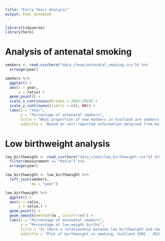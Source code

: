 ```yaml
---
title: "Early Years Analysis"
output: html_notebook
---
```


```r
library(tidyverse)
library(here)
```


# Analysis of antenatal smoking
```r
smokers <- read_csv(here("data_clean/antenatal_smoking.csv")) %>% 
  arrange(year)
```

```r
smokers %>% 
  ggplot() +
  aes(x = year,
      y = ratio) +
  geom_point() +
  scale_x_continuous(breaks = 2002:2019) +
  scale_y_continuous(limits = c(0, NA)) +
  labs(x = "Year",
       y = "Percentage of antenatal smokers",
       title = "What proportion of new mothers in Scotland are smokers?",
       subtitle = "Based on self-reported information obtained from mothers at their ante-natal visit")

```


# Low birthweight analysis
```r
low_birthweight <- read_csv(here("data_clean/low_birthweight.csv")) %>% 
  filter(measurement == "Ratio") %>% 
  arrange(year)
```

```r
low_birthweight <- low_birthweight %>% 
  left_join(smokers,
            by = "year")
```

```r
low_birthweight %>% 
  ggplot() +
  aes(x = ratio,
      y = value,) +
  geom_point() +
  geom_smooth(method=lm , color="red") +
  labs(x = "Percentage of antenatal smokers",
       y = "Percentage of low-weight births",
       title = "Is there a relationship between low birthweight and smoking?",
       subtitle = "Plot of birthweight vs smoking, Scotland 2002 - 2019") 
```


